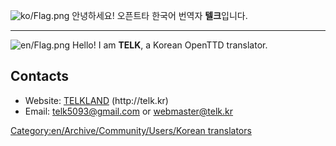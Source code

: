 {{en/Archive/Community/Users/Infobox User| fontcolor     = black
| width         = auto
| tablecolor    = lightblue
| color         = skyblue
| status        = 
| country       = Seoul, Korea
| website       = [http://telk.kr]
| email         = [mailto:telk5093@gmail.com telk5093@gmail.com]
| Facebook      = telk5093
| userboxes     =  
}}

[[File:ko/Flag.png]] 안녕하세요! 오픈트타 한국어 번역자 '''텔크'''입니다.
----
[[File:en/Flag.png]] Hello! I am '''TELK''', a Korean OpenTTD translator.

== Contacts ==
* Website: [http://telk.kr TELKLAND] (http://telk.kr)
* Email: [mailto:telk5093@gmail.com telk5093@gmail.com] or [mailto:webmaster@telk.kr webmaster@telk.kr]

[[Category:en/Archive/Community/Users/Korean translators]]